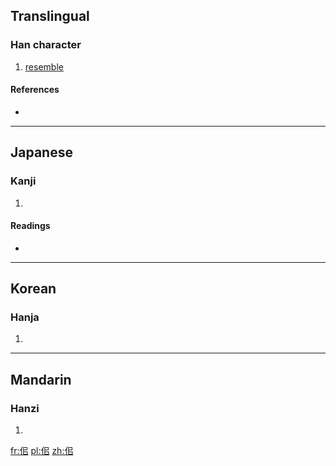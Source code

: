 ==Translingual==

===Han character===
{{Han char|rn=9|rad=人|as=05|sn=7|four=|canj=人口中口 (ORLR)}}

# [[resemble]]

====References====
* {{Han ref|kx=0097.150|dkj=00489|dj=0206.030|hdz=10134.010|uh=4F40|ud=20288}}

----

==Japanese==

===Kanji===
{{ja-kanji|grade=|rs=人05}}

# {{defn|Japanese|sort=人05}}

====Readings====
* {{ja-readings|on=[[し]] (shi), [[じ]] (ji)|kun=[[ひる]] (hiru)}}

----

==Korean==

===Hanja===
{{ko-hanja|hangeul=사|rv=sa|mr=sa}}

# {{defn|Korean|sort=人05}}

----

==Mandarin==

===Hanzi===
{{cmn-hanzi|pin=[[sì]] ([[si4]])|wg=ssu<sup>4</sup>}}

# {{defn|Mandarin|sort=人05}}

[[fr:佀]]
[[pl:佀]]
[[zh:佀]]